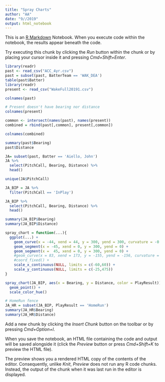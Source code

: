 ```yaml
---
title: "Spray Charts"
author: "AA"
date: "9//2019"
output: html_notebook
---
```


This is an [R Markdown](http://rmarkdown.rstudio.com) Notebook. When you execute code within the notebook, the results appear beneath the code. 

Try executing this chunk by clicking the *Run* button within the chunk or by placing your cursor inside it and pressing *Cmd+Shift+Enter*. 

```r
library(readr)
past <- read_csv("ACC_4yr.csv")
past = subset(past, BatterTeam == 'WAK_DEA')
table(past$Batter)
library(readr)
present <- read_csv("WakeFull20191.csv")

colnames(past)

# Present doesn't have bearing nor distance
colnames(present)

common <- intersect(names(past), names(present))
combined = rbind(past[,common], present[,common])

colnames(combined)

```
```r
summary(past$Bearing)
past$Distance

JA= subset(past, Batter == 'Aiello, John')
JA %>%
  select(PitchCall, Bearing, Distance) %>%
  head()

unique(JA$PitchCall)

JA_BIP = JA %>%
  filter(PitchCall == 'InPlay')

JA_BIP %>%
  select(PitchCall, Bearing, Distance) %>%
  head()

summary(JA_BIP$Bearing)
summary(JA_BIP$Distance)

spray_chart = function(...){
  ggplot(...) + 
    geom_curve(x = -44, xend = 44, y = 300, yend = 300, curvature = -0.45) +
    geom_segment(x = -45, xend = 0, y = 300, yend = 0) +
    geom_segment(x =  45, xend = 0, y = 300, yend = 0) + 
    #geom_curve(x = 83, xend = 173, y = -155, yend = -156, curvature = -0.65, linetype = "dotted") +
    #coord_fixed() +
    scale_x_continuous(NULL, limits = c(-60,60)) + 
    scale_y_continuous(NULL, limits = c(-25,475))
}

spray_chart(JA_BIP, aes(x = Bearing, y = Distance, color = PlayResult)) +
  geom_point() +
  scale_color_hue()

# HomeRun fence
JA_HR = subset(JA_BIP, PlayResult == 'HomeRun')
summary(JA_HR$Bearing)
summary(JA_HR$Distance)

```

Add a new chunk by clicking the *Insert Chunk* button on the toolbar or by pressing *Cmd+Option+I*.

When you save the notebook, an HTML file containing the code and output will be saved alongside it (click the *Preview* button or press *Cmd+Shift+K* to preview the HTML file). 

The preview shows you a rendered HTML copy of the contents of the editor. Consequently, unlike *Knit*, *Preview* does not run any R code chunks. Instead, the output of the chunk when it was last run in the editor is displayed.

